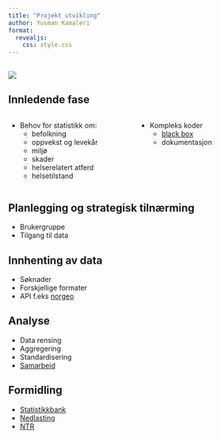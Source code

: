 ```yaml
---
title: "Projekt utvikling"
author: Yusman Kamaleri
format:
  revealjs:
    css: style.css
---
```


## {.center} 

![](img/process.png)

## Innledende fase
:::: {.columns}

:::{.column width="50%"}
- Behov for statistikk om:
    - befolkning
    - oppvekst og levekår
    - miljø
    - skader
    - helserelatert atferd
    - helsetilstand
:::

::: {.column width="50%"}
- Kompleks koder
  - [black box](https://github.com/helseprofil/khfunctions/blob/hist/KHfunctions.R)
  - dokumentasjon
:::

::::


## Planlegging og strategisk tilnærming

- Brukergruppe
- Tilgang til data

## Innhenting av data 

- Søknader
- Forskjellige formater 
- API f.eks [norgeo](https://helseprofil.github.io/norgeo/)

## Analyse

- Data rensing
- Aggregering
- Standardisering
- [Samarbeid](https://github.com/helseprofil/orgdata)

## Formidling

- [Statistikkbank](https://khs.fhi.no/webview/)
- [Nedlasting](https://www.fhi.no/he/folkehelse/folkehelseprofil/)
- [NTR](https://ybkamaleri.github.io/traume/)
